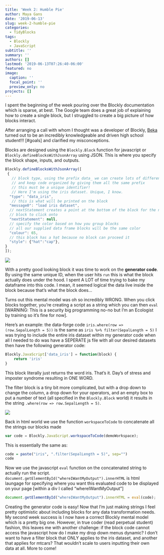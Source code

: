 ```yaml
---
title: 'Week 2: Humble Pie'
author: Maya Gans
date: '2019-06-13'
slug: week-2-humble-pie
categories:
  - TidyBlocks
tags:
  - Blockly
  - JavaScript
subtitle: ''
summary: ''
authors: []
lastmod: '2019-06-13T07:26:40-06:00'
featured: no
image:
  caption: ''
  focal_point: ''
  preview_only: no
projects: []
---
```


I spent the beginning of the week pouring over the Blockly documentation which is sparse, at best. The Google team does a great job of explaining how to create a single block, but I struggled to create a big picture of how blocks interact. 

After arranging a call with whom I thought was a developer of Blockly, [Beka](https://www.linkedin.com/in/beka-westberg-88b777157/) turned out to be an incredibly knowledgeable and driven high school student!!! [#goals] and clarified my misconceptions. 

Blocks are designed using the `Blockly.Block` function for javascript or `Blockly.defineBlocksWithJsonArray` using JSON. This is where you specify the block shape, inputs, and outputs.

```javascript
Blockly.defineBlocksWithJsonArray([
 {
   // block type, using the prefix data_ we can create lots of different data blocks
   // and keep code organized by giving them all the same prefix
   // this must be a unique identifier! 
   // Here I'm using the iris dataset. Unique, I know.
  "type": "data_iris",
   // this is what will be printed on the block
  "message0": "load iris dataset",
  // nextStatement creates a point at the bottom of the block for the next 
  // block to click onto
  "nextStatement": null,
  // specify the color based on how you group blocks
  // all our supplied data frame blocks will be the same color
  "colour": 65,
  // this block has a hat because no block can proceed it
  "style": {"hat":"cap"},
}
]);
```


![](/post/2019-06-13-week-2-humble-pie/img1.png)

With a pretty good looking block it was time to work on the **generator code**. By using the same unique ID, when the user hits `run` this is what the block actually does under the hood. I spent A LOT of time trying to bake my dataframe into this code. I mean, it seemed logical the data live inside the block because that's what the block does...

Turns out this mental model was oh so incredibly WRONG. When you click blocks together, you're creating a script as a string which you can then `eval` [WARNING: This is a security big programming no-no but I'm an Ecologist by training so it's fine for now].

Here's an example: the data-forge code `iris.where(row => (row.SepalLength = 5))` is the same as `iris %>% filter(SepalLength = 5)` I was trying to include the entire iris dataset within my generator code when all I needed to do was have a SEPERATE js file with all our desired datasets then have the following generator code:

```javascript
Blockly.JavaScript['data_iris'] = function(block) {
    return 'iris'
}
```

This block literally just returns the word iris. That's it. Day's of stress and imposter syndrome resulting in ONE WORD.

The filter block is a tiny bit more complicated, but with a drop down to change the column, a drop down for your operators, and an empty box to put a number of text (all specified in the `Blockly.Block` world) it results in the string `.where(row => row.SepalLength = 5)`.

![](/post/2019-06-13-week-2-humble-pie/img2.png)



Back in html world we use the function `workspaceToCode` to concatenate all the strings our blocks made
```js
var code = Blockly.JavaScript.workspaceToCode(demoWorkspace);
```

This is essentially the same as:

```r
code = paste("iris", ".filter(SepalLength = 5)", sep="")
code
```


Now we use the javascript `eval` function on the concatenated string to actually run the script. `document.getElementById("whereIWantMyOutput").innerHTML` is html laungage for specifying where you want this evaluated code to be displayed on your page [within a div I called "whereIWantMyOutput"]

```js
document.getElementById("whereIWantMyOutput").innerHTML = eval(code);
```

Creating the generator code is easy! Now that I'm just making strings I feel pretty optimistic about including blocks for any data transformation needs. My second week success is I now have a correct Blockly mental model which is a pretty big one. However, in true coder (read perpetual student) fashion, this leaves me with another challenge: if the block code cannot access the javascript how do I make my drop down menus dynamic? I don't want to have a filter block that ONLY applies to the iris dataset, and another that applies for mtcars? That wouldn't scale to users inputting their own data at all. More to come!